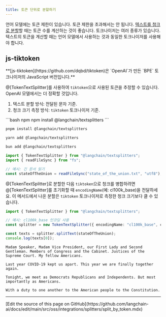 ```yaml
---
title: 토큰 단위로 분할하기
---
```


언어 모델에는 토큰 제한이 있습니다. 토큰 제한을 초과해서는 안 됩니다. [텍스트를 청크로 분할](/oss/javascript/integrations/splitters/)할 때는 토큰 수를 계산하는 것이 좋습니다. 토크나이저는 여러 종류가 있습니다. 텍스트의 토큰을 계산할 때는 언어 모델에서 사용하는 것과 동일한 토크나이저를 사용해야 합니다.



## js-tiktoken

<Note>
**[js-tiktoken](https://github.com/dqbd/tiktoken)은 `OpenAI`가 만든 `BPE` 토크나이저의 JavaScript 버전입니다.**
</Note>

@[TokenTextSplitter]를 사용하여 `tiktoken`으로 사용된 토큰을 추정할 수 있습니다. OpenAI 모델에서는 더 정확할 것입니다.

1. 텍스트 분할 방식: 전달된 문자 기준.
2. 청크 크기 측정 방식: `tiktoken` 토크나이저 기준.

<CodeGroup>
```bash npm
npm install @langchain/textsplitters
```

```bash pnpm
pnpm install @langchain/textsplitters
```

```bash yarn
yarn add @langchain/textsplitters
```

```bash bun
bun add @langchain/textsplitters
```
</CodeGroup>

```ts
import { TokenTextSplitter } from "@langchain/textsplitters";
import { readFileSync } from "fs";

// 예시: 긴 문서 읽기
const stateOfTheUnion = readFileSync("state_of_the_union.txt", "utf8");
```

@[TokenTextSplitter]로 분할한 다음 `tiktoken`으로 청크를 병합하려면 @[TokenTextSplitter]를 초기화할 때 `encodingName`(예: cl100k_base)을 전달하세요. 이 메서드에서 나온 분할은 `tiktoken` 토크나이저로 측정한 청크 크기보다 클 수 있습니다.

```ts
import { TokenTextSplitter } from "@langchain/textsplitters";

// 예시: cl100k_base 인코딩 사용
const splitter = new TokenTextSplitter({ encodingName: "cl100k_base", chunkSize: 10, chunkOverlap: 0 });

const texts = splitter.splitText(stateOfTheUnion);
console.log(texts[0]);
```
```output
Madam Speaker, Madam Vice President, our First Lady and Second Gentleman. Members of Congress and the Cabinet. Justices of the Supreme Court. My fellow Americans.

Last year COVID-19 kept us apart. This year we are finally together again.

Tonight, we meet as Democrats Republicans and Independents. But most importantly as Americans.

With a duty to one another to the American people to the Constitution.
```

---

<Callout icon="pen-to-square" iconType="regular">
  [Edit the source of this page on GitHub](https://github.com/langchain-ai/docs/edit/main/src/oss/integrations/splitters/split_by_token.mdx)
</Callout>
